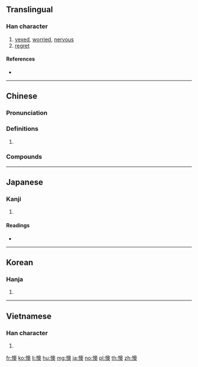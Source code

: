 {{character info/new}}
==Translingual==

===Han character===
{{Han char|rn=61|rad=心|as=13|sn=16|four=97034|canj=PHBK|ids=⿰忄奧}}

# [[vexed]], [[worried]], [[nervous]]
# [[regret]]

====References====
* {{Han ref|kx=0405.230|dkj=11332|dj=0746.040|hdz=42361.080|uh=61CA|ud=25034|bh=BED2|bd=48850}}

----

==Chinese==
{{zh-forms}}

===Pronunciation===
{{zh-pron
|m=ào,yú
|c=ou3
|h=pfs=
|md=
|mn=ò/àu
|mn_note=ò -literary; àu - vernacular
|w=
|mc=y
|oc=y
|cat=
}}

===Definitions===
{{zh-hanzi}}

# {{rfdef|lang=zh}}

===Compounds===
{{zh-der|懊悔|懊惱|懊憹|懊喪}}

----

==Japanese==

===Kanji===
{{ja-kanji|grade=|rs=心13}}

# {{defn|lang=ja|sort=心13}}

====Readings====
* {{ja-readings|on=[[おう]] (ō)|kun=[[なやむ]] (nayamu)}}

----

==Korean==

===Hanja===
{{ko-hanja|hangeul=오|eumhun=|rv=o|mr=o|y=o}}

# {{defn|lang=ko|sort=心13}}

----

==Vietnamese==

===Han character===
{{vi-hantu|[[áo]], [[ảo]], [[úc]]|rs=心13}}

# {{defn|lang=vi|sort=心13}}

[[fr:懊]]
[[ko:懊]]
[[li:懊]]
[[hu:懊]]
[[mg:懊]]
[[ja:懊]]
[[no:懊]]
[[pl:懊]]
[[th:懊]]
[[zh:懊]]